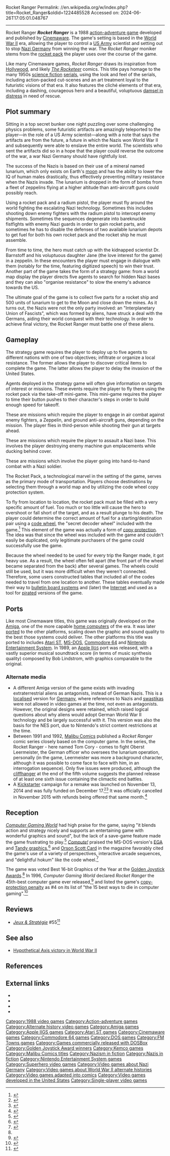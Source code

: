 Rocket Ranger
Permalink: //en.wikipedia.org/w/index.php?title=Rocket_Ranger&oldid=1224485528
Accessed on: 2024-06-26T17:05:01.048767



------
Rocket Ranger
{{more citations needed|date=July 2008}}
{{Infobox video game
|title = Rocket Ranger
|image = Rocket ranger.jpg
|developer = [[Cinemaware]]
|publisher = Cinemaware<br>[[Kemco|Kemco * Seika]] (NES)<ref>{{Cite web|url=http://www.gamefaqs.com/nes/563454-rocket-ranger|title = Rocket Ranger for NES - GameFAQs}}</ref>
|producer = John Cutter
|designer = Kellyn Beeck
|programmer = Peter Kaminski<br>Tom McWilliams
|artist = Rob Landeros<br>Jeffrey Hilbers
|writer = Robert Jacob
|composer = Bob Lindstrom
|platforms = [[Amiga]], [[Atari ST]], [[MS-DOS]], [[Commodore 64]], [[Apple IIGS]], [[FM Towns]], [[NES]]
|released = {{collapsible list |title = 1988 |titlestyle = font-weight:normal;font-size:12px;background:transparent;text-align:left |'''Amiga'''<br />{{Video game release|NA|1988}}'''Atari ST'''<br /> {{vgrelease|NA|1988}}'''MS-DOS'''<br />{{Video game release|NA|1988|}}'''Commodore 64'''<br />{{vgrelease|NA|1988}}'''Apple IIGS'''<br />{{vgrelease|NA|1989}}'''NES'''<br />{{vgrelease|NA|June 1990}}}}
|genre = [[Action-adventure game|Action-adventure]]
|modes = [[Single-player]]
}}
'''''Rocket Ranger''''' is a 1988 [[action-adventure game]] developed and published by [[Cinemaware]]. The game's setting is based in the [[World War II]] era, allowing the player to control a [[United States Army|US Army]] scientist and setting out to stop [[Nazi Germany]] from winning the war. The ''Rocket Ranger'' moniker stems from the [[Jet pack|rocket pack]] the player uses over the course of the game.

Like many Cinemaware games, ''Rocket Ranger'' draws its inspiration from [[Cinema of the United States|Hollywood]], and likely ''[[The Rocketeer (character)|The Rocketeer]]'' comics. This title pays homage to the many 1950s [[science fiction]] [[Serial film|serial]]s, using the look and feel of the serials, including action-packed cut-scenes and an art treatment loyal to the futuristic visions of that era. It also features the cliché elements of that era, including a dashing, courageous hero and a beautiful, voluptuous [[damsel in distress]] in need of rescue.

==Plot summary==
Sitting in a top secret bunker one night puzzling over some challenging physics problems, some futuristic artifacts are amazingly teleported to the player—in the role of a US Army scientist—along with a note that says the artifacts are from the future, a future in which the Nazis won World War II and subsequently were able to enslave the entire world. The scientists who sent the artifacts did so in a hope that the player could reverse the outcome of the war, a war Nazi Germany should have rightfully lost.

The success of the Nazis is based on their use of a mineral named lunarium, which only exists on Earth's [[moon]] and has the ability to lower the IQ of human males drastically, thus effectively preventing military resistance when the Nazis invade. The lunarium is dropped in the form of bombs from a fleet of zeppelins flying at a higher altitude than anti-aircraft guns could possibly reach.

Using a rocket pack and a radium pistol, the player must fly around the world fighting the escalating Nazi technology. Sometimes this includes shooting down enemy fighters with the radium pistol to intercept enemy shipments. Sometimes the sequences degenerate into bareknuckle fistfights with enemy Nazi guards in order to gain rocket parts, and sometimes he has to disable the defenses of two available lunarium depots to get fuel for both his own rocket pack and the rocket ship he must assemble.

From time to time, the hero must catch up with the kidnapped scientist Dr. Barnstoff and his voluptuous daughter Jane (the love interest for the game) in a zeppelin. In these encounters the player must engage in dialogue with them (notably for the time, featuring digitized speech) to win their trust. Another part of the game takes the form of a strategy game: from a world map display the player directs five agents to search for hidden Nazi bases and they can also "organise resistance" to slow the enemy's advance towards the US.

The ultimate goal of the game is to collect five parts for a rocket ship and 500 units of lunarium to get to the Moon and close down the mines. As it turns out, the Nazis were not the only party involved: an "Interplanetary Union of Fascists", which was formed by aliens, have struck a deal with the Germans, aiding their world conquest with their technology. In order to achieve final victory, the Rocket Ranger must battle one of these aliens.

==Gameplay==
The strategy game requires the player to deploy up to five agents to different nations with one of two objectives; infiltrate or organize a local resistance. The former allows the player to discover critical items to complete the game. The latter allows the player to delay the invasion of the United States.

Agents deployed in the strategy game will often give information on targets of interest or missions. These events require the player to fly there using the rocket pack via the take-off mini-game. This mini-game requires the player to time their button pushes to their character's steps in order to build enough speed for takeoff.

These are missions which require the player to engage in air combat against enemy fighters, a Zeppelin, and ground anti-aircraft guns, depending on the mission. The player flies in third-person while shooting their gun at targets ahead.

These are missions which require the player to assault a Nazi base. This involves the player destroying enemy machine gun emplacements while ducking behind cover.

These are missions which involve the player going into hand-to-hand combat with a Nazi soldier.

The Rocket Pack, a technological marvel in the setting of the game, serves as the primary mode of transportation. Players choose destinations by selecting them through a world map and by utilizing the code wheel copy protection system.

To fly from location to location, the rocket pack must be filled with a very specific amount of fuel. Too much or too little will cause the hero to overshoot or fall short of the target, and as a result plunge to his death. The player could determine the correct amount of fuel for a starting/destination pair using a [[code wheel]], the "secret decoder wheel" included with the game.<ref>{{cite web|url=http://www.lemonamiga.com/games/docs.php?id=1374|title=Rocket Ranger - Manual|work=lemonamiga.com}}</ref>{{r|cgw199611bestwaystodie}} This element of the game was actually a form of [[copy protection]]. The idea was that since the wheel was included with the game and couldn't easily be duplicated, only legitimate purchasers of the game could successfully use the game.

Because the wheel needed to be used for every trip the Ranger made, it got heavy use. As a result, the wheel often fell apart (the front part of the wheel became separated from the back) after several games. The wheels could still be used, but it was more difficult when they weren't connected. Therefore, some users constructed tables that included all of the codes needed to travel from one location to another. These tables eventually made their way to [[bulletin board system]]s and (later) the [[Internet]] and used as a tool for [[Copyright infringement of software|pirated]] versions of the game.

==Ports==
Like most Cinemaware titles, this game was originally developed on the [[Amiga]], one of the more capable [[home computer]]s of the era. It was later [[porting|ported]] to the other platforms, scaling down the graphic and sound quality to the best those systems could deliver. The other platforms this title was ported to includes [[Atari ST]], [[MS-DOS]], [[Commodore 64]] and [[Nintendo Entertainment System]]. In 1989, an [[Apple IIgs|Apple II<small>GS</small>]] port was released, with a vastly superior musical soundtrack score (in terms of music synthesis quality) composed by Bob Lindstrom, with graphics comparable to the original.

===Alternate media===
* A different Amiga version of the game exists with invading extraterrestrial aliens as antagonists, instead of German Nazis. This is a [[language localization|localised]] version for [[Germany]], where references to Nazis and [[swastika]]s were not allowed in video games at the time, not even as antagonists. However, the original designs were retained, which raised logical questions about why aliens would adopt German World War II technology and be largely successful with it. This version was also the basis for the NES port, due to Nintendo's strict content restrictions at the time.
* Between 1991 and 1992, [[Malibu Comics]] published a ''Rocket Ranger'' comic series closely based on the computer game. In the series, the Rocket Ranger - here named Tom Cory - comes to fight Oberst Leermeister, the German officer who oversees the lunarium operation, personally (in the game, Leermeister was more a background character, although it was possible to come face to face with him, in an interrogation sequence). Only five issues were produced, although the [[cliffhanger]] at the end of the fifth volume suggests the planned release of at least one sixth issue containing the climactic end battles.
* A [[Kickstarter]] campaign for a remake was launched on November 13, 2014 and was fully funded on December 17.<ref>{{cite web|url=http://www.cinemaware.com/cinemaware-announces-immediate-launch-of-rocket-ranger-reloaded-kickstarter-campaign|title=Cinemaware announces immediate launch of Rocket Ranger Reloaded™ Kickstarter Campaign!|date=13 November 2014|publisher=cinemaware.com|access-date=2 December 2014}}</ref><ref>{{cite web|url=https://www.kickstarter.com/projects/850516062/rocket-ranger-reloaded|title=Rocket Ranger Reloaded|date=17 December 2014|publisher=kickstarter.com|access-date=8 March 2016}}</ref> It was officially cancelled in November 2015 with refunds being offered that same month.<ref>{{cite web|url=http://cliqist.com/2015/11/08/rocket-ranger-reloaded-grounded-kickstarter-backers-get-refunds/|title=Rocket Ranger Reloaded Grounded, Kickstarter Backers Refunded|date=8 November 2015|publisher=cliqist.com|access-date=8 March 2016}}</ref>

==Reception==
{{Video game reviews
<!-- Aggregators -->
<!-- Reviewers -->
<!-- Awards -->
 | award1Pub = [[Golden Joystick Awards]]
 | award1 = Best 16-bit Graphics of the Year<ref name="RRGolden">{{cite web|url=http://www.worldofspectrum.org/showmag.cgi?mag=C+VG/Issue092/Pages/CVG09200062.jpg|title=World of Spectrum - Forced Redirect|work=worldofspectrum.org}}</ref>}}
''[[Computer Gaming World]]'' had high praise for the game, saying "it blends action and strategy nicely and supports an entertaining game with wonderful graphics and sound", but the lack of a save-game feature made the game frustrating to play.<ref name="CGW">{{citation|date=Oct 1988|last=Kritzen|first=William|magazine=[[Computer Gaming World]]|title=Rocket Ranger Saves the World!|pages=46–47, 54}}</ref> ''[[Compute!]]'' praised the MS-DOS version's [[Enhanced Graphics Adapter|EGA]] and [[Tandy Graphics Adapter|Tandy graphics]],<ref name="latimer198904">{{cite news | url=https://archive.org/stream/1989-04-compute-magazine/Compute_Issue_107_1989_Apr#page/n65/mode/2up | title=Rocket Ranger | work=Compute! | date=April 1989 | accessdate=11 November 2013 | author=Latimer, Joey | pages=65}}</ref> and [[Orson Scott Card]] in the magazine favorably cited the game's use of a variety of perspectives, interactive arcade sequences, and "delightful hokum" like the code wheel.<ref name="card198909">{{cite news | url=https://archive.org/stream/1989-09-compute-magazine/Compute_Issue_112_1989_Sep#page/n13/mode/2up | title=Gameplay | work=Compute! | date=September 1989 | accessdate=11 November 2013 | author=Card, Orson Scott | pages=12}}</ref>

The game was voted Best 16-bit Graphics of the Year at the [[Golden Joystick Awards]].<ref name="RRGolden"/> In 1996, ''Computer Gaming World'' declared ''Rocket Ranger'' the 45th-best computer game ever released,<ref name=cgw150>{{cite magazine | author=Staff | title=150 Best (and 50 Worst) Games of All Time | magazine=[[Computer Gaming World]] | date=November 1996 | issue=148 | pages=63–65, 68, 72, 74, 76, 78, 80, 84, 88, 90, 94, 98}}</ref>
and listed the game's [[#Copy protection|copy-protection penalty]] as #4 on its list of "the 15 best ways to die in computer gaming".<ref name="cgw199611bestwaystodie">{{cite news | url=http://www.cgwmuseum.org/galleries/index.php?year=1996&pub=2&id=148 | title=The 15 Best Ways To Die In Computer Gaming | magazine=Computer Gaming World | date=November 1996 | accessdate=25 March 2016 | page=107}}</ref>

==Reviews==
* ''[[:fr:Jeux et Stratégie|Jeux & Stratégie]]'' #55<ref>{{cite web | url=https://archive.org/details/jeux-et-strategie-55/page/60/mode/2up | title=Jeux & stratégie 55 | date=February 1989}}</ref>

==See also==
* [[Hypothetical Axis victory in World War II]]

==References==
{{Reflist}}

==External links==
* {{Official website|http://www.cinemaware.com/games/rocket-ranger/}}
* {{moby game|id=/rocket-ranger}}
* {{abime|id=1269}}
* {{Internet Archive game|id=msdos_Rocket_Ranger_1988}}

{{Cinemaware}}
{{Authority control}}

[[Category:1988 video games]]
[[Category:Action-adventure games]]
[[Category:Alternate history video games]]
[[Category:Amiga games]]
[[Category:Apple IIGS games]]
[[Category:Atari ST games]]
[[Category:Cinemaware games]]
[[Category:Commodore 64 games]]
[[Category:DOS games]]
[[Category:FM Towns games]]
[[Category:Games commercially released with DOSBox]]
[[Category:Golden Joystick Award winners]]
[[Category:Kemco games]]
[[Category:Malibu Comics titles]]
[[Category:Nazism in fiction]]
[[Category:Nazis in fiction]]
[[Category:Nintendo Entertainment System games]]
[[Category:Superhero video games]]
[[Category:Video games about Nazi Germany]]
[[Category:Video games about World War II alternate histories]]
[[Category:Video games adapted into comics]]
[[Category:Video games developed in the United States]]
[[Category:Single-player video games]]